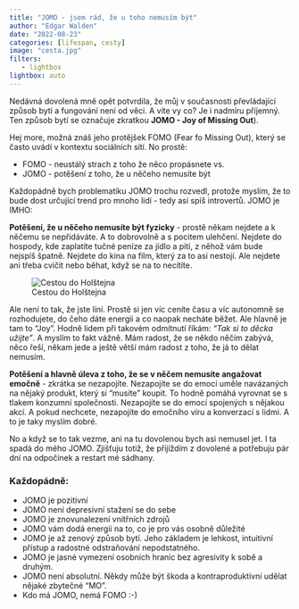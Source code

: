 ```yaml
---
title: "JOMO - jsem rád, že u toho nemusím být"
author: "Edgar Walden"
date: "2022-08-23"
categories: [lifespan, cesty]
image: "cesta.jpg"
filters:
   - lightbox
lightbox: auto
---
```


Nedávná dovolená mně opět potvrdila, že můj v současnosti převládající způsob bytí a fungování není od věci. A víte vy co? Je i nadmíru příjemný. Ten způsob bytí se označuje zkratkou **JOMO - Joy of Missing Out**).

Hej more, možná znáš jeho protějšek FOMO (Fear fo Missing Out), který se často uvádí v kontextu sociálních sítí. No prostě:

- FOMO - neustálý strach z toho že něco propásnete vs.
- JOMO - potěšení z toho, že u něčeho nemusíte být

Každopádně bych problematiku JOMO trochu rozvedl, protože myslím, že to bude dost určující trend pro mnoho lidí - tedy asi spíš introvertů. JOMO je IMHO:

**Potěšení, že u něčeho nemusíte být fyzicky** - prostě někam nejdete a k něčemu se nepřidáváte. A to dobrovolně a s pocitem ulehčení. Nejdete do hospody, kde zaplatíte tučné peníze za jídlo a pití, z něhož vám bude nejspíš špatně. Nejdete do kina na film, který za to asi nestojí. Ale nejdete ani třeba cvičit nebo běhat, když se na to necítíte.

![Cestou do Holštejna](cesta.jpg)

Ale není to tak, že jste líní. Prostě si jen víc ceníte času a víc autonomně se rozhodujete, do čeho dáte energii a co naopak necháte běžet. Ale hlavně je tam to “Joy”. Hodně lidem při takovém odmítnutí říkám: *“Tak si to děcka užijte”*. A myslím to fakt vážně. Mám radost, že se někdo něčím zabývá, něco řeší, někam jede a ještě větší mám radost z toho, že já to dělat nemusím.

**Potěšení a hlavně úleva z toho, že se v něčem nemusíte angažovat emočně** - zkrátka se nezapojíte. Nezapojíte se do emocí uměle navázaných na nějaký produkt, který si “musíte” koupit. To hodně pomáhá vyrovnat se s tlakem konzumní společnosti. Nezapojíte se do emocí spojených s nějakou akcí. A pokud nechcete, nezapojíte do emočního víru a konverzací s lidmi. A to je taky myslím dobré.

No a když se to tak vezme, ani na tu dovolenou bych asi nemusel jet. I ta spadá do mého JOMO. Zjišťuju totiž, že přijíždím z dovolené a potřebuju pár dní na odpočinek a restart mé sádhany.

### Každopádně:

- JOMO je pozitivní
- JOMO není depresivní stažení se do sebe
- JOMO je znovunalezení vnitřních zdrojů
- JOMO vám dodá energii na to, co je pro vás osobně důležité
- JOMO je až zenový způsob bytí. Jeho základem je lehkost, intuitivní přístup a radostné odstraňování nepodstatného.
- JOMO je jasné vymezení osobních hranic bez agresivity k sobě a druhým.
- JOMO není absolutní. Někdy může být škoda a kontraproduktivní udělat nějaké zbytečné “MO”.
- Kdo má JOMO, nemá FOMO :-)